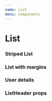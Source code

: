 ```yaml
---
name: List
menu: Components
---
```



# List

<Metadata pkg={pkg}/>

### Striped List
<Playground>
    <ListStripedContainer>
        <HeaderWithData />
        <LiStripedWithData/>
    </ListStripedContainer>
</Playground>

### List with margins
<BackgroundBox>
     <Ul>
        <HeaderWithData />
        <LiWithData/>
    </Ul>
</BackgroundBox>

### User details
<Playground>
     <UserDetails user={{fullName: 'Test User', id: 1}}/>
</Playground>

### ListHeader props

<Props of={ListHeader} />
